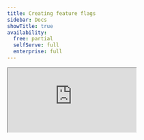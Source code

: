 ```yaml
---
title: Creating feature flags
sidebar: Docs
showTitle: true
availability:
  free: partial
  selfServe: full
  enterprise: full
---
```


<iframe
    src="https://www.youtube-nocookie.com/embed/2jQco8hEvTI?start=774"
    className="rounded shadow-xl"
/>

To create a new feature flag, navigate to the [feature flags tab](https://app.posthog.com/feature_flags) in your PostHog app, where you should see a 'Create feature flag' button that we'll click.

This presents you with a form where you can complete the details of your new flag:

<ProductScreenshot
    imageLight={CreateNewFeatureFlagLight} 
    imageDark={CreateNewFeatureFlagDark}
    alt="How to create a feature flag in PostHog" 
    classes="rounded"
/>

Here's a breakdown of each field in the form:

### Key

This is the name of the key you use in your code to evaluate the feature flag.

### Description and tags 

Metadata to describe and share information about your feature flag in the PostHog app.

### Enable feature flag

This determines whether your flag is enabled. Disabled flags return `undefined` or `null`.

### Persisting feature flags across authentication steps


> **Note:** This is only relevant if your feature flag is shown to both logged out AND logged in users.

Feature flag values are calculated based on a user's properties. Since it's possible for a user to have different properties before and after login, they may receive different feature flag values before and after logging in.

By enabling the option to persist feature flags across authentication, you ensure that the flag value remains the same. 

> **Note:** This feature requires `person_profiles: 'always'` to function as expected. [Learn more about anonymous vs identified events here](/docs/data/anonymous-vs-identified-events).

In our experience, the tradeoffs to enabling this are **not** worthwhile for the majority of our users. They include:

1. **Slower feature flag response:** Enabling this option introduces additional checks, which can slow down the response time when fetching feature flags.
2. **Incompatible with [local evaluation](/docs/feature-flags/local-evaluation):** It is necessary to perform the additional checks on the PostHog servers.
3. **Incompatible with [bootstrapping](/docs/feature-flags/bootstrapping):** Bootstrapping relies on local evaluation, which cannot correctly calculate persistent flag values.

### Served value

There are three types of feature flags:

#### 1. Boolean flags. 

These return `false` if the flag is disabled, `true` if the flag is enabled and has a matching release condition, and `null` or `undefined` if no release condition matches.

#### 2. Multiple variant flags (multivariate flags). 

Instead of indicating enabled vs. disabled, multivariate flags return a key – for example, `control` or `test`. 

You can choose the rollout percentage for each variant key, where each is given a specific percentage of the total audience. Users will then be randomly assigned to each variant based on these percentages.

#### 3. Remote config flags. 

While boolean and multivariate flags can be set up to serve different values to different users, remote config flags are meant to pass static configuration values to your applications at runtime. The config value is **always** passed in the flag's payload. You can use remote config flags to tweak application configs on the fly without deploying code changes.

### Payloads

A payload is an additional piece of information sent to your app when a flag is matched for a user. The returned value can be any valid JSON type (object, array, number, string, boolean, or null).

They enable you to configure functionality related to your flag inside PostHog, instead of having to make code changes or redeploy your app.

### Release conditions

This specifies the conditions a user must meet to access the feature flag and receive a value. Condition sets are evaluated from top to bottom, and the first condition set that matches will be used. A condition matches when all property filters pass and the target falls within the rollout percentage.

Percentage rollouts are available for all flags. More options depend on your PostHog setup:

- If GeoIP is enabled, you can target based on geographic location.

- If you capture identified events, you can target based on [person properties](/docs/product-analytics/person-properties) and [cohorts](/docs/data/cohorts).

- If you enabled group analytics, you can target based on [group properties](/docs/product-analytics/group-analytics#how-to-set-group-properties).

<ProductScreenshot
    imageLight={ReleaseConditionLight} 
    imageDark={ReleaseConditionDark}
    alt="Feature flags release conditions" 
    classes="rounded"
/>

> **Can I migrate my feature flags from another tool?** If you can pull feature flag data from them, you can use [our API](/docs/api/feature-flags) to migrate them. We even wrote guides for doing this with [LaunchDarkly](/docs/migrate/launchdarkly) and [Statsig](/docs/migrate/statsig).